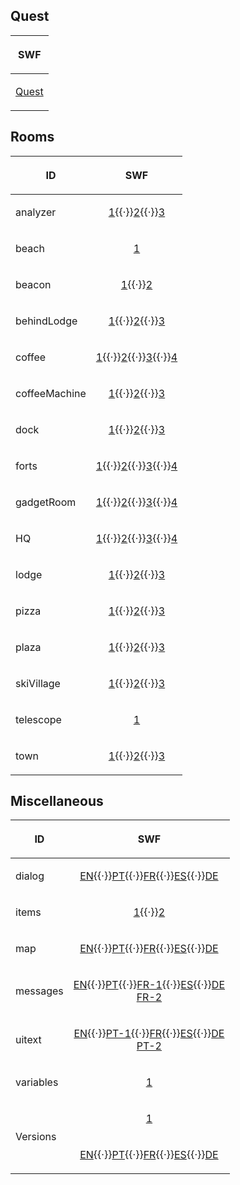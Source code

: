 ==Quest==
{|class="wikitable" style="margin: 1em auto;"
!SWF
|-
|[[Media:GamesQuestsQ5Quest.swf|Quest]]
|}

==Rooms==
{|class="wikitable" style="margin: 1em auto;"
!ID!!SWF
|-
|analyzer||align="center"|[[Media:GamesQuestsQ5CommonRoomsAnalyzer.swf|1]]{{·}}[[Media:GamesQuestsQ5CommonRoomsAnalyzer2.swf|2]]{{·}}[[Media:GamesQuestsQ5CommonRoomsAnalyzer3.swf|3]]
|-
|beach||align="center"|[[Media:GamesQuestsQ5CommonRoomsBeach.swf|1]]
|-
|beacon||align="center"|[[Media:GamesQuestsQ5CommonRoomsBeacon.swf|1]]{{·}}[[Media:GamesQuestsQ5CommonRoomsBeacon2.swf|2]]
|-
|behindLodge||align="center"|[[Media:GamesQuestsQ5CommonRoomsBehindLodge.swf|1]]{{·}}[[Media:GamesQuestsQ5CommonRoomsBehindLodge2.swf|2]]{{·}}[[Media:GamesQuestsQ5CommonRoomsBehindLodge3.swf|3]]
|-
|coffee||align="center"|[[Media:GamesQuestsQ5CommonRoomsCoffee.swf|1]]{{·}}[[Media:GamesQuestsQ5CommonRoomsCoffee2.swf|2]]{{·}}[[Media:GamesQuestsQ5CommonRoomsCoffee3.swf|3]]{{·}}[[Media:GamesQuestsQ5CommonRoomsCoffee4.swf|4]]
|-
|coffeeMachine||align="center"|[[Media:GamesQuestsQ5CommonRoomsCoffeeMachine.swf|1]]{{·}}[[Media:GamesQuestsQ5CommonRoomsCoffeeMachine2.swf|2]]{{·}}[[Media:GamesQuestsQ5CommonRoomsCoffeeMachine3.swf|3]]
|-
|dock||align="center"|[[Media:GamesQuestsQ5CommonRoomsDock.swf|1]]{{·}}[[Media:GamesQuestsQ5CommonRoomsDock2.swf|2]]{{·}}[[Media:GamesQuestsQ5CommonRoomsDock3.swf|3]]
|-
|forts||align="center"|[[Media:GamesQuestsQ5CommonRoomsForts.swf|1]]{{·}}[[Media:GamesQuestsQ5CommonRoomsForts2.swf|2]]{{·}}[[Media:GamesQuestsQ5CommonRoomsForts3.swf|3]]{{·}}[[Media:GamesQuestsQ5CommonRoomsForts4.swf|4]]
|-
|gadgetRoom||align="center"|[[Media:GamesQuestsQ5CommonRoomsGadgetRoom.swf|1]]{{·}}[[Media:GamesQuestsQ5CommonRoomsGadgetRoom2.swf|2]]{{·}}[[Media:GamesQuestsQ5CommonRoomsGadgetRoom3.swf|3]]{{·}}[[Media:GamesQuestsQ5CommonRoomsGadgetRoom4.swf|4]]
|-
|HQ||align="center"|[[Media:GamesQuestsQ5CommonRoomsHQ.swf|1]]{{·}}[[Media:GamesQuestsQ5CommonRoomsHQ2.swf|2]]{{·}}[[Media:GamesQuestsQ5CommonRoomsHQ3.swf|3]]{{·}}[[Media:GamesQuestsQ5CommonRoomsHQ4.swf|4]]
|-
|lodge||align="center"|[[Media:GamesQuestsQ5CommonRoomsLodge.swf|1]]{{·}}[[Media:GamesQuestsQ5CommonRoomsLodge2.swf|2]]{{·}}[[Media:GamesQuestsQ5CommonRoomsLodge3.swf|3]]
|-
|pizza||align="center"|[[Media:GamesQuestsQ5CommonRoomsPizza.swf|1]]{{·}}[[Media:GamesQuestsQ5CommonRoomsPizza2.swf|2]]{{·}}[[Media:GamesQuestsQ5CommonRoomsPizza3.swf|3]]
|-
|plaza||align="center"|[[Media:GamesQuestsQ5CommonRoomsPlaza.swf|1]]{{·}}[[Media:GamesQuestsQ5CommonRoomsPlaza2.swf|2]]{{·}}[[Media:GamesQuestsQ5CommonRoomsPlaza3.swf|3]]
|-
|skiVillage||align="center"|[[Media:GamesQuestsQ5CommonRoomsSkiVillage.swf|1]]{{·}}[[Media:GamesQuestsQ5CommonRoomsSkiVillage2.swf|2]]{{·}}[[Media:GamesQuestsQ5CommonRoomsSkiVillage3.swf|3]]
|-
|telescope||align="center"|[[Media:GamesQuestsQ5CommonRoomsTelescope.swf|1]]
|-
|town||align="center"|[[Media:GamesQuestsQ5CommonRoomsTown.swf|1]]{{·}}[[Media:GamesQuestsQ5CommonRoomsTown2.swf|2]]{{·}}[[Media:GamesQuestsQ5CommonRoomsTown3.swf|3]]
|}

==Miscellaneous==
{|class="wikitable" style="margin: 1em auto;"
!ID!!SWF
|-
|dialog||align="center"|[[Media:GamesQuestsQ5LangENMiscDialog.swf|EN]]{{·}}[[Media:GamesQuestsQ5LangPTMiscDialog.swf|PT]]{{·}}[[Media:GamesQuestsQ5LangFRMiscDialog.swf|FR]]{{·}}[[Media:GamesQuestsQ5LangESMiscDialog.swf|ES]]{{·}}[[Media:GamesQuestsQ5LangDEMiscDialog.swf|DE]]
|-
|items||align="center"|[[Media:GamesQuestsQ5CommonMiscItems.swf|1]]{{·}}[[Media:GamesQuestsQ5CommonMiscItems2.swf|2]]
|-
|map||align="center"|[[Media:GamesQuestsQ5LangENMiscMap.swf|EN]]{{·}}[[Media:GamesQuestsQ5LangPTMiscMap.swf|PT]]{{·}}[[Media:GamesQuestsQ5LangFRMiscMap.swf|FR]]{{·}}[[Media:GamesQuestsQ5LangESMiscMap.swf|ES]]{{·}}[[Media:GamesQuestsQ5LangDEMiscMap.swf|DE]]
|-
|messages||align="center"|[[Media:GamesQuestsQ5LangENMiscMessages.swf|EN]]{{·}}[[Media:GamesQuestsQ5LangPTMiscMessages.swf|PT]]{{·}}[[Media:GamesQuestsQ5LangFRMiscMessages.swf|FR-1]]{{·}}[[Media:GamesQuestsQ5LangESMiscMessages.swf|ES]]{{·}}[[Media:GamesQuestsQ5LangDEMiscMessages.swf|DE]]<br>[[Media:GamesQuestsQ5LangFRMiscMessages2.swf|FR-2]]
|-
|uitext||align="center"|[[Media:GamesQuestsQ5LangENMiscUitext.swf|EN]]{{·}}[[Media:GamesQuestsQ5LangPTMiscUitext.swf|PT-1]]{{·}}[[Media:GamesQuestsQ5LangFRMiscUitext.swf|FR]]{{·}}[[Media:GamesQuestsQ5LangESMiscUitext.swf|ES]]{{·}}[[Media:GamesQuestsQ5LangDEMiscUitext.swf|DE]]<br>[[Media:GamesQuestsQ5LangPTMiscUitext2.swf|PT-2]]
|-
|variables||align="center"|[[Media:GamesQuestsQ5CommonMiscVariables.swf|1]]
|-
|rowspan="2"|Versions||align="center"|[[Media:GamesQuestsQ5CommonMiscVersions.swf|1]]
|-
|align="center"|[[Media:GamesQuestsQ5LangENMiscVersions.swf|EN]]{{·}}[[Media:GamesQuestsQ5LangPTMiscVersions.swf|PT]]{{·}}[[Media:GamesQuestsQ5LangFRMiscVersions.swf|FR]]{{·}}[[Media:GamesQuestsQ5LangESMiscVersions.swf|ES]]{{·}}[[Media:GamesQuestsQ5LangDEMiscVersions.swf|DE]]
|}